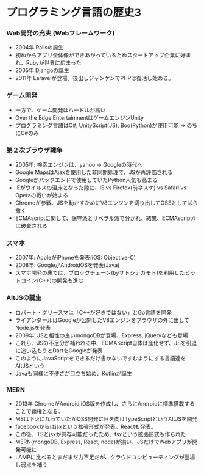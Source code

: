 # プログラミング言語の歴史3
### Web開発の充実 (Webフレームワーク)
- 2004年 Railsの誕生
- 初めからアプリ全体像ができあがっているためスタートアップ企業に好まれ、Rubyが世界に広まった
- 2005年 Djangoの誕生
- 2011年 Laravelが登場。後出しジャンケンでPHPは復活し始める。

### ゲーム開発
- 一方で、ゲーム開発はハードルが高い
- Over the Edge EntertainmentはゲームエンジンUnity
- プログラミング言語はC#, UnityScript(JS), Boo(Python)が使用可能 → のちにC#のみ

### 第２次ブラウザ戦争
- 2005年: 検索エンジンは、yahoo → Googleの時代へ
- Google MapsはAjaxを使用した非同期処理で、JSが再評価される
- Googleがバックエンドで使用していたPython人気も高まる
- IEがウイルスの温床となった隙に、IE vs Firefox(前ネスケ) vs Safari vs Operaの戦いが始まる
- Chromeが参戦、JSを動かすためにV8エンジンを切り出してOSSとしてばら撒く
- ECMAscriptに関して、保守派とリベラル派で分かれ、結果、ECMAscript4は破棄される


### スマホ
- 2007年: AppleがiPhoneを発表(iOS: Objective-C)
- 2008年: GoogleがAndroidOSを発表(Java)
- スマホ開発の裏では、ブロックチェーン(byサトシナカモト)を利用したビットコイン(C++)の開発も進む

### AltJSの誕生
- ロバート・グリースマは「C++が好きではない」とGo言語を開発 
- ライアンダールはGoogleが公開したV8エンジンをブラウザの外に出してNode.jsを発表
- 2009年: JSと相性の良いmongoDBが登場、Express, jQueryなども登場
- これら、JSの不足分が補われる中、ECMAScript自体は進化せず、JSを引退に追い込もうとDartをGoogleが発表
- このようにJavaScriptをできるだけ書かないですむようにする言語達をAltJSという
- Javaも同様に不便さが目立ち始め、Kotlinが誕生

### MERN
- 2013年 ChromeがAndroid,iOS版を作成し、さらにAndroidに標準搭載することで覇権となる。
- MSは下火になっていたがOSS開発に目を向けTypeScriptというAltJSを開発
- facebookからはjsxという拡張形式が発表。Reactも発表。
- この後、TSとjsxが共存可能だったため、tsxという拡張形式も作られた
- MERN(mongoDB, Express, React, node)が揃い、JSだけでWebアプリが開発可能に
- LAMPに比べるとまだまだ力不足だが、クラウドコンピューティングが登場し弱点を補う

